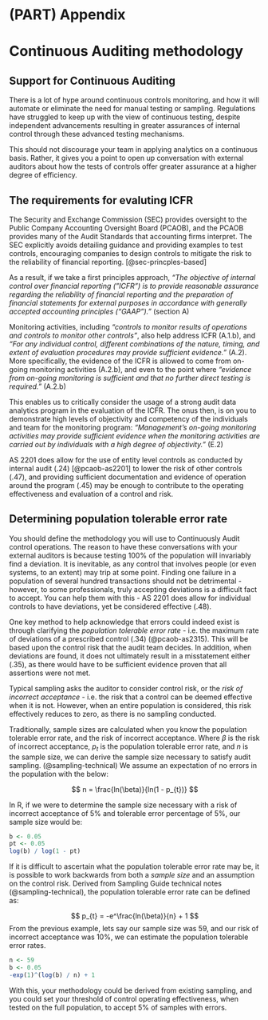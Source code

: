 # (PART) Appendix {-}

# Continuous Auditing methodology {#appendixct}

## Support for Continuous Auditing

There is a lot of hype around continuous controls monitoring, and how it will automate or eliminate the need for manual testing or sampling. Regulations have struggled to keep up with the view of continuous testing, despite independent advancements resulting in greater assurances of internal control through these advanced testing mechanisms.

This should not discourage your team in applying analytics on a continuous basis. Rather, it gives you a point to open up conversation with external auditors about how the tests of controls offer greater assurance at a higher degree of efficiency.

## The requirements for evaluting ICFR

The Security and Exchange Commission (SEC) provides oversight to the Public Company Accounting Oversight Board (PCAOB), and the PCAOB provides many of the Audit Standards that accounting firms interpret. The SEC explicitly avoids detailing guidance and providing examples to test controls, encouraging companies to design controls to mitigate the risk to the reliability of financial reporting. [@sec-princples-based] 

As a result, if we take a first principles approach, *"The objective of internal control over financial reporting ("ICFR") is to provide reasonable assurance regarding the reliability of financial reporting and the preparation of financial statements for external purposes in accordance with generally accepted accounting principles ("GAAP")."* (section A)

Monitoring activities, including *"controls to monitor results of operations and controls to monitor other controls"*, also help address ICFR (A.1.b), and *"For any individual control, different combinations of the nature, timing, and extent of evaluation procedures may provide sufficient evidence."* (A.2). More specifically, the evidence of the ICFR is allowed to come from on-going monitoring activities (A.2.b), and even to the point where *"evidence from on-going monitoring is sufficient and that no further direct testing is required."* (A.2.b)  

This enables us to critically consider the usage of a strong audit data analytics program in the evaluation of the ICFR. The onus then, is on you to demonstrate high levels of objectivity and competency of the individuals and team for the monitoring program: *"Management’s on-going monitoring activities may provide sufficient evidence when the monitoring activities are carried out by individuals with a high degree of objectivity."* (E.2)

AS 2201 does allow for the use of entity level controls as conducted by internal audit (.24) [@pcaob-as2201] to lower the risk of other controls (.47), and providing sufficient documentation and evidence of operation around the program (.45) may be enough to contribute to the operating effectiveness and evaluation of a control and risk. 

## Determining population tolerable error rate

You should define the methodology you will use to Continuously Audit control operations. The reason to have these conversations with your external auditors is because testing 100% of the population will invariably find a deviation. It is inevitable, as any control that involves people (or even systems, to an extent) may trip at some point. Finding one failure in a population of several hundred transactions should not be detrimental - however, to some professionals, truly accepting deviations is a difficult fact to accept. You can help them with this - AS 2201 does allow for individual controls to have deviations, yet be considered effective (.48).

One key method to help acknowledge that errors could indeed exist is through clarifying the *population tolerable error rate* - i.e. the maximum rate of deviations of a prescribed control (.34) (@pcaob-as2315). This will be based upon the control risk that the audit team decides. In addition, when deviations are found, it does not ultimately result in a misstatement either (.35), as there would have to be sufficient evidence proven that all assertions were not met. 

Typical sampling asks the auditor to consider control risk, or the *risk of incorrect acceptance* - i.e. the risk that a control can be deemed effective when it is not. However, when an entire population is considered, this risk effectively reduces to zero, as there is no sampling conducted.

Traditionally, sample sizes are calculated when you know the population tolerable error rate, and the risk of incorrect acceptance. Where $\beta$ is the risk of incorrect acceptance, $p_{t}$ is the population tolerable error rate, and $n$ is the sample size, we can derive the sample size necessary to satisfy audit sampling. (@sampling-technical) We assume an expectation of no errors in the population with the below:

$$
n = \frac{ln(\beta)}{ln(1 - p_{t})}
$$

In R, if we were to determine the sample size necessary with a risk of incorrect acceptance of 5% and tolerable error percentage of 5%, our sample size would be:

```r
b <- 0.05
pt <- 0.05
log(b) / log(1 - pt)
```

If it is difficult to ascertain what the population tolerable error rate may be, it is possible to work backwards from both a *sample size* and an assumption on the control risk. Derived from Sampling Guide technical notes (@sampling-technical), the population tolerable error rate can be defined as:

$$
p_{t} = -e^\frac{ln(\beta)}{n} + 1
$$
From the previous example, lets say our sample size was 59, and our risk of incorrect acceptance was 10%, we can estimate the population tolerable error rates.

```r
n <- 59
b <- 0.05
-exp(1)^(log(b) / n) + 1
```

With this, your methodology could be derived from existing sampling, and you could set your threshold of control operating effectiveness, when tested on the full population, to accept 5% of samples with errors.